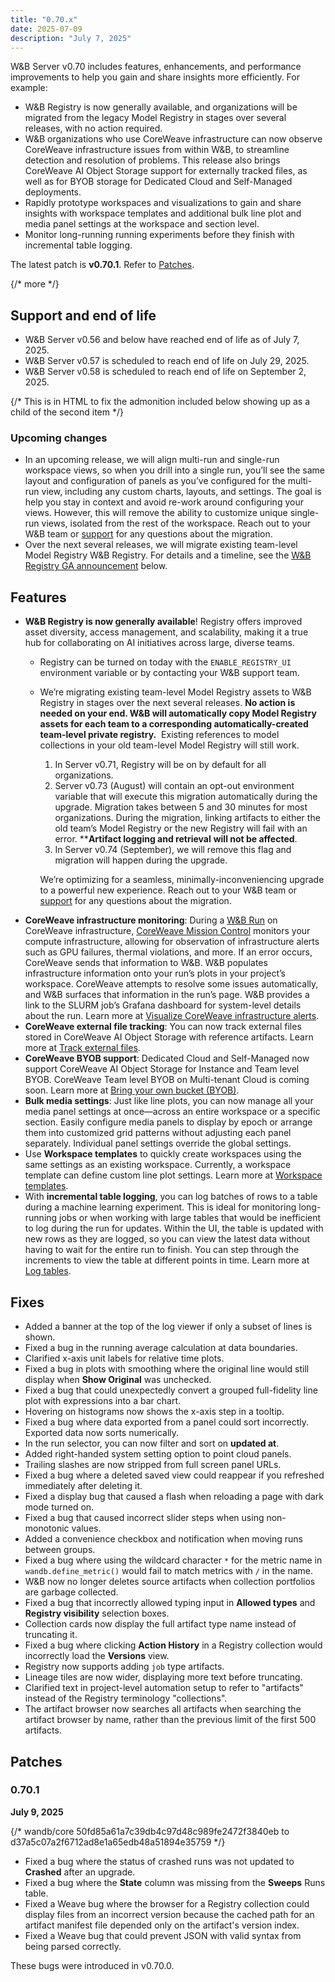 ```yaml
---
title: "0.70.x"
date: 2025-07-09
description: "July 7, 2025"
---
```




W&B Server v0.70 includes features, enhancements, and performance improvements to help you gain and share insights more efficiently. For example:

- W&B Registry is now generally available, and organizations will be migrated from the legacy Model Registry in stages over several releases, with no action required.
- W&B organizations who use CoreWeave infrastructure can now observe CoreWeave infrastructure issues from within W&B, to streamline detection and resolution of problems. This release also brings CoreWeave AI Object Storage support for externally tracked files, as well as for BYOB storage for Dedicated Cloud and Self-Managed deployments.
- Rapidly prototype workspaces and visualizations to gain and share insights with workspace templates and additional bulk line plot and media panel settings at the workspace and section level.
- Monitor long-running running experiments before they finish with incremental table logging.

The latest patch is **v0.70.1**. Refer to [Patches](#patches).

{/* more */}

## Support and end of life
<ul>
  <li>W&B Server v0.56 and below have reached end of life as of July 7, 2025.</li>


  <li>W&B Server v0.57 is scheduled to reach end of life on July 29, 2025.</li>
  <li>W&B Server v0.58 is scheduled to reach end of life on September 2, 2025.</li>
</ul>{/* This is in HTML to fix the admonition included below showing up as a child of the second item */}

<Text/>

### Upcoming changes
- In an upcoming release, we will align multi-run and single-run workspace views, so when you drill into a single run, you’ll see the same layout and configuration of panels as you’ve configured for the multi-run view, including any custom charts, layouts, and settings. The goal is help you stay in context and avoid re-work around configuring your views. However, this will remove the ability to customize unique single-run views, isolated from the rest of the workspace. Reach out to your W&B team or [support](mailto:support@wandb.ai) for any questions about the migration.
- Over the next several releases, we will migrate existing team-level Model Registry W&B Registry. For details and a timeline, see the [W&B Registry GA announcement](#registry_ga_announcement) below.

## Features
- <a id="registry_ga_announcement"></a> **W&B Registry is now generally available**! Registry offers improved asset diversity, access management, and scalability, making it a true hub for collaborating on AI initiatives across large, diverse teams.
    - Registry can be turned on today with the `ENABLE_REGISTRY_UI` environment variable or by contacting your W&B support team.
    - We’re migrating existing team-level Model Registry assets to W&B Registry in stages over the next several releases. **No action is needed on your end. W&B will automatically copy Model Registry assets for each team to a corresponding automatically-created team-level private registry.**  Existing references to model collections in your old team-level Model Registry will still work.
        1. In Server v0.71, Registry will be on by default for all organizations.
        1. Server v0.73 (August) will contain an opt-out environment variable that will execute this migration automatically during the upgrade. Migration takes between 5 and 30 minutes for most organizations. During the migration, linking artifacts to either the old team’s Model Registry or the new Registry will fail with an error. ****Artifact logging and retrieval** **will not be affected**.
        1. In Server v0.74 (September), we will remove this flag and migration will happen during the upgrade.

        We’re optimizing for a seamless, minimally-inconveniencing upgrade to a powerful new experience. Reach out to your W&B team or [support](mailto:support@wandb.ai) for any questions about the migration.
- **CoreWeave infrastructure monitoring**: During a [W&B Run](/guides/models/track/runs/_index) on CoreWeave infrastructure, [CoreWeave Mission Control](https://www.coreweave.com/mission-control) monitors your compute infrastructure, allowing for observation of infrastructure alerts such as GPU failures, thermal violations, and more. If an error occurs, CoreWeave sends that information to W&B. W&B populates infrastructure information onto your run’s plots in your project’s workspace. CoreWeave attempts to resolve some issues automatically, and W&B surfaces that information in the run’s page. W&B provides a link to the SLURM job’s Grafana dashboard for system-level details about the run. Learn more at [Visualize CoreWeave infrastructure alerts](/guides/models/app/features/panels/line-plot/_index).
- **CoreWeave external file tracking**: You can now track external files stored in CoreWeave AI Object Storage with reference artifacts. Learn more at [Track external files](/guides/core/artifacts/track-external-files).
- **CoreWeave BYOB support**: Dedicated Cloud and Self-Managed now support CoreWeave AI Object Storage for Instance and Team level BYOB. CoreWeave Team level BYOB on Multi-tenant Cloud is coming soon. Learn more at [Bring your own bucket (BYOB)](/guides/hosting/data-security/secure-storage-connector).
- **Bulk media settings**: Just like line plots, you can now manage all your media panel settings at once—across an entire workspace or a specific section.   Easily configure media panels to display by epoch or arrange them into customized grid patterns without adjusting each panel separately. Individual panel settings override the global settings.
- Use **Workspace templates** to quickly create workspaces using the same settings as an existing workspace. Currently, a workspace template can define custom line plot settings. Learn more at [Workspace templates](/guides/models/track/workspaces#workspace-templates).
- With **incremental table logging**, you can log batches of rows to a table during a machine learning experiment. This is ideal for monitoring long-running jobs or when working with large tables that would be inefficient to log during the run for updates. Within the UI, the table is updated with new rows as they are logged, so you can view the latest data without having to wait for the entire run to finish. You can step through the increments to view the table at different points in time. Learn more at [Log tables](/guides/models/track/log/log-tables#adding-data-incrementally).

## Fixes
- Added a banner at the top of the log viewer if only a subset of lines is shown.
- Fixed a bug in the running average calculation at data boundaries.
- Clarified x-axis unit labels for relative time plots.
- Fixed a bug in plots with smoothing where the original line would still display when **Show Original** was unchecked.
- Fixed a bug that could unexpectedly convert a grouped full-fidelity line plot with expressions into a bar chart.
- Hovering on histograms now shows the x-axis step in a tooltip.
- Fixed a bug where data exported from a panel could sort incorrectly. Exported data now sorts numerically.
- In the run selector, you can now filter and sort on **updated at**.
- Added right-handed system setting option to point cloud panels.
- Trailing slashes are now stripped from full screen panel URLs.
- Fixed a bug where a deleted saved view could reappear if you refreshed immediately after deleting it.
- Fixed a display bug that caused a flash when reloading a page with dark mode turned on.
- Fixed a bug that caused incorrect slider steps when using non-monotonic values.
- Added a convenience checkbox and notification when moving runs between groups.
- Fixed a bug where using the wildcard character `*` for the metric name in `wandb.define_metric()` would fail to match metrics with `/` in the name.
- W&B now no longer deletes source artifacts when collection portfolios are garbage collected.
- Fixed a bug that incorrectly allowed typing input in **Allowed types** and **Registry visibility** selection boxes.
- Collection cards now display the full artifact type name instead of truncating it.
- Fixed a bug where clicking **Action History** in a Registry collection would incorrectly load the **Versions** view.
- Registry now supports adding `job` type artifacts.
- Lineage tiles are now wider, displaying more text before truncating.
- Clarified text in project-level automation setup to refer to "artifacts" instead of the Registry terminology "collections".
- The artifact browser now searches all artifacts when searching the artifact browser by name, rather than the previous limit of the first 500 artifacts.

## Patches
### 0.70.1
**July 9, 2025**

{/* wandb/core 50fd85a61a7c39db4c97d48c989fe2472f3840eb to d37a5c07a2f6712ad8e1a65edb48a51894e35759 */}

- Fixed a bug where the status of crashed runs was not updated to **Crashed** after an upgrade.
- Fixed a bug where the **State** column was missing from the **Sweeps** Runs table.
- Fixed a Weave bug where the browser for a Registry collection could display files from an incorrect version because the cached path for an artifact manifest file depended only on the artifact's version index.
- Fixed a Weave bug that could prevent JSON with valid syntax from being parsed correctly.

These bugs were introduced in v0.70.0.